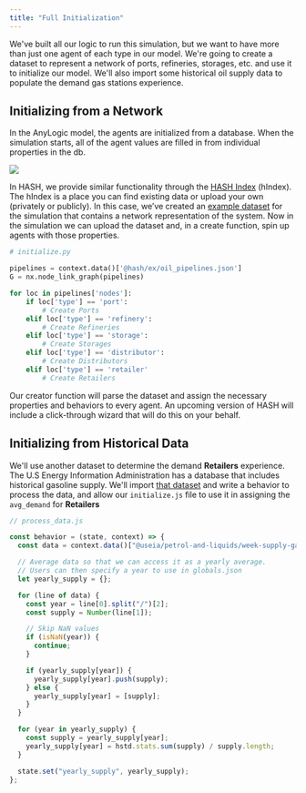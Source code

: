 ```yaml
---
title: "Full Initialization"
---
```


We've built all our logic to run this simulation, but we want to have more than just one agent of each type in our model. We're going to create a dataset to represent a network of ports, refineries, storages, etc. and use it to initialize our model. We'll also import some historical oil supply data to populate the demand gas stations experience.

## Initializing from a Network

In the AnyLogic model, the agents are initialized from a database. When the simulation starts, all of the agent values are filled in from individual properties in the db.

![](https://cdn-us1.hash.ai/site/docs/image%20%2828%29.png)

In HASH, we provide similar functionality through the [HASH Index](https://hash.ai/platform/index) \(hIndex\). The hIndex is a place you can find existing data or upload your own \(privately or publicly\). In this case, we’ve created an [example dataset](https://simulation.hash.ai/@hash/ex) for the simulation that contains a network representation of the system. Now in the simulation we can upload the dataset and, in a create function, spin up agents with those properties.

```python
# initialize.py

pipelines = context.data()['@hash/ex/oil_pipelines.json']
G = nx.node_link_graph(pipelines)

for loc in pipelines['nodes']:
    if loc['type'] == 'port':
        # Create Ports
    elif loc['type'] == 'refinery':
        # Create Refineries
    elif loc['type'] == 'storage':
        # Create Storages
    elif loc['type'] == 'distributor':
        # Create Distributors
    elif loc['type'] == 'retailer'
        # Create Retailers
```

Our creator function will parse the dataset and assign the necessary properties and behaviors to every agent. An upcoming version of HASH will include a click-through wizard that will do this on your behalf.

## Initializing from Historical Data

We'll use another dataset to determine the demand **Retailers** experience. The U.S Energy Information Administration has a database that includes historical gasoline supply. We'll import [that dataset](https://simulation.hash.ai/@useia/petrol-and-liquids) and write a behavior to process the data, and allow our `initialize.js` file to use it in assigning the `avg_demand` for **Retailers**

```javascript
// process_data.js

const behavior = (state, context) => {
  const data = context.data()["@useia/petrol-and-liquids/week-supply-gas.csv"];

  // Average data so that we can access it as a yearly average.
  // Users can then specify a year to use in globals.json
  let yearly_supply = {};

  for (line of data) {
    const year = line[0].split("/")[2];
    const supply = Number(line[1]);

    // Skip NaN values
    if (isNaN(year)) {
      continue;
    }

    if (yearly_supply[year]) {
      yearly_supply[year].push(supply);
    } else {
      yearly_supply[year] = [supply];
    }
  }

  for (year in yearly_supply) {
    const supply = yearly_supply[year];
    yearly_supply[year] = hstd.stats.sum(supply) / supply.length;
  }

  state.set("yearly_supply", yearly_supply);
};
```
